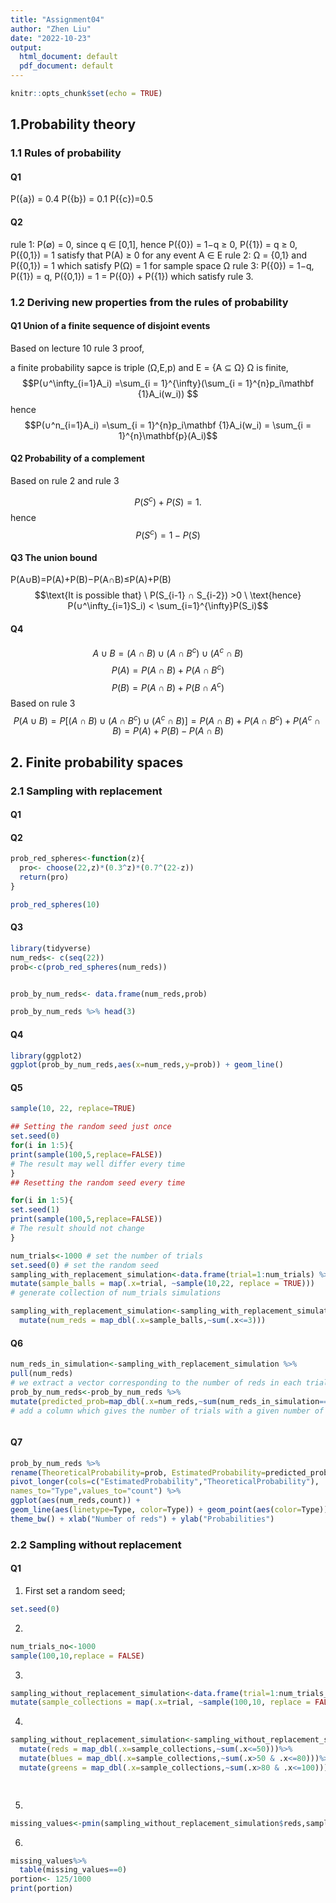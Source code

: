 ```yaml
---
title: "Assignment04"
author: "Zhen Liu"
date: "2022-10-23"
output:
  html_document: default
  pdf_document: default
---
```


```r
knitr::opts_chunk$set(echo = TRUE)
```

## 1.Probability theory 

### 1.1 Rules of probability 

#### Q1
P({a}) = 0.4
P({b}) = 0.1
P({c})=0.5

#### Q2 

rule 1: P(∅) = 0, since q ∈ [0,1], hence P({0}) = 1−q ≥ 0, P({1}) = q ≥ 0, P({0,1}) = 1 satisfy that P(A) ≥ 0 for any event A ∈ E
rule 2: Ω = {0,1} and P({0,1}) = 1 which satisfy P(Ω) = 1 for sample space Ω
rule 3: P({0}) = 1−q, P({1}) = q, P({0,1}) = 1 = P({0}) + P({1}) which satisfy rule 3.

### 1.2 Deriving new properties from the rules of probability

#### Q1 Union of a finite sequence of disjoint events

Based on lecture 10 rule 3 proof,

a finite probability sapce is triple (Ω,E,p) and E = {A ⊆ Ω}
Ω is finite, $$P(∪^\infty_{i=1}A_i) =\sum_{i = 1}^{\infty}(\sum_{i = 1}^{n}p_i\mathbf {1}A_i(w_i)) $$
hence $$P(∪^n_{i=1}A_i) =\sum_{i = 1}^{n}p_i\mathbf {1}A_i(w_i) =  \sum_{i = 1}^{n}\mathbf{p}(A_i)$$

#### Q2 Probability of a complement 

Based on rule 2 and rule 3

$$P(S^c) + P(S)= 1.$$ hence $$P(S^c) = 1 - P(S)$$

#### Q3 The union bound 

P(A∪B)=P(A)+P(B)−P(A∩B)≤P(A)+P(B)
$$\text{It is possible that} \ P(S_{i-1} ∩ S_{i-2}) >0 \ \text{hence} P(∪^\infty_{i=1}S_i) < \sum_{i=1}^{\infty}P(S_i)$$

#### Q4

$$A∪B = (A ∩ B) ∪ (A∩ B^c) ∪ (A^c∩ B)$$
$$P(A)= P(A ∩ B)+P(A∩ B^c)$$
$$P(B)= P(A ∩ B)+P(B∩ A^c)$$
Based on rule 3 
$$P(A ∪ B) = P[(A ∩ B) ∪ (A∩ B^c) ∪ (A^c∩ B)]=
P(A ∩ B) + P(A∩ B^c) + P(A^c∩ B) = P(A) + P(B) - P(A ∩ B)$$

## 2. Finite probability spaces

### 2.1 Sampling with replacement

#### Q1

\begin{equation} 
 P(A_{z,22})=\binom{22}{z}*(0.3)^z*(0.7)^{22-z}

\end{equation}

#### Q2

```r

prob_red_spheres<-function(z){
  pro<- choose(22,z)*(0.3^z)*(0.7^(22-z))
  return(pro)
}

```
```r
prob_red_spheres(10)

```


#### Q3 

```r
library(tidyverse)
num_reds<- c(seq(22))
prob<-c(prob_red_spheres(num_reds))


prob_by_num_reds<- data.frame(num_reds,prob)

prob_by_num_reds %>% head(3)
```
#### Q4

```r
library(ggplot2)
ggplot(prob_by_num_reds,aes(x=num_reds,y=prob)) + geom_line()
```

#### Q5

```r
sample(10, 22, replace=TRUE)
```
```r
## Setting the random seed just once
set.seed(0)
for(i in 1:5){
print(sample(100,5,replace=FALSE))
# The result may well differ every time
}
## Resetting the random seed every time
```

```r
for(i in 1:5){
set.seed(1)
print(sample(100,5,replace=FALSE))
# The result should not change
}
```
```r

num_trials<-1000 # set the number of trials
set.seed(0) # set the random seed
sampling_with_replacement_simulation<-data.frame(trial=1:num_trials) %>%
mutate(sample_balls = map(.x=trial, ~sample(10,22, replace = TRUE)))
# generate collection of num_trials simulations

```

```r
sampling_with_replacement_simulation<-sampling_with_replacement_simulation%>%
  mutate(num_reds = map_dbl(.x=sample_balls,~sum(.x<=3)))

```

#### Q6


```r

num_reds_in_simulation<-sampling_with_replacement_simulation %>%
pull(num_reds)
# we extract a vector corresponding to the number of reds in each trial
prob_by_num_reds<-prob_by_num_reds %>%
mutate(predicted_prob=map_dbl(.x=num_reds,~sum(num_reds_in_simulation==.x))/num_trials)
# add a column which gives the number of trials with a given number of reds



```
#### Q7

```r
prob_by_num_reds %>%
rename(TheoreticalProbability=prob, EstimatedProbability=predicted_prob) %>%
pivot_longer(cols=c("EstimatedProbability","TheoreticalProbability"),
names_to="Type",values_to="count") %>%
ggplot(aes(num_reds,count)) +
geom_line(aes(linetype=Type, color=Type)) + geom_point(aes(color=Type)) +scale_linetype_manual(values = c("solid", "dashed"))+
theme_bw() + xlab("Number of reds") + ylab("Probabilities")


```

### 2.2 Sampling without replacement

#### Q1

1. First set a random seed;
```r
set.seed(0)


```
2. 
```r
num_trials_no<-1000
sample(100,10,replace = FALSE)
```

3. 
```r

sampling_without_replacement_simulation<-data.frame(trial=1:num_trials_no) %>%
mutate(sample_collections = map(.x=trial, ~sample(100,10, replace = FALSE)))

```
4. 
```r
sampling_without_replacement_simulation<-sampling_without_replacement_simulation%>%
  mutate(reds = map_dbl(.x=sample_collections,~sum(.x<=50)))%>%
  mutate(blues = map_dbl(.x=sample_collections,~sum(.x>50 & .x<=80)))%>%
  mutate(greens = map_dbl(.x=sample_collections,~sum(.x>80 & .x<=100)))

  

```

5. 
```r
missing_values<-pmin(sampling_without_replacement_simulation$reds,sampling_without_replacement_simulation$blues,sampling_without_replacement_simulation$greens)
```
6.
```r
missing_values%>%
  table(missing_values==0)
portion<- 125/1000
print(portion)
```




